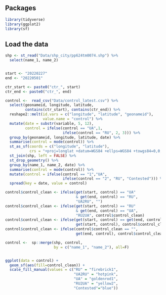 
## Packages
```r
library(tidyverse)
library(ggplot2)
library(sf)

```

## Load the data

```r
shp <- st_read("Data/shp_city/pp624tm0074.shp") %>%
  select(name_1, name_2)


start <- "20220227"
end <- "20220501"

ctr_start <- paste0("ctr_", start)
ctr_end <- paste0("ctr_", end)

control <-  read_csv("Data/control_latest.csv") %>%
  select(geonameid, longitude, latitude, 
         contains(ctr_start), contains(ctr_end)) %>%
  reshape2::melt(id.vars = c("longitude", "latitude", "geonameid"),
                 value.name = "control") %>%
  mutate(date = substr(variable, 5, 12),
         control = ifelse(control == "UA",1,
                          ifelse(control == "RU", 2, 3))) %>%
  group_by(geonameid, longitude, latitude, date) %>%
  summarise(control = mode(control)) %>%
  st_as_sf(coords = c("longitude", "latitude"),
           crs = "+proj=longlat +datum=WGS84 +ellps=WGS84 +towgs84=0,0,0") %>% 
  st_join(shp, left = FALSE) %>%
  st_drop_geometry() %>%
  group_by(name_1, name_2, date) %>%
  summarise(control = mode(control)) %>%
  mutate(control = ifelse(control == "1","UA",
                          ifelse(control == "2", "RU", "Contested"))) %>%
  spread(key = date, value = control) 

control$control_clean <- ifelse(get(start, control) == "UA" 
                                & get(end, control) == "RU", 
                                "UA2RU", "")
control$control_clean <- ifelse(get(start, control) == "RU" 
                                & get(end, control) == "UA", 
                                "RU2UA", control$control_clean)
control$control_clean <- ifelse(get(start, control) == get(end, control), 
                                get(start, control), control$control_clean)
control$control_clean <- ifelse(control$control_clean == "",
                                get(end, control), control$control_clean)

control <-  sp::merge(shp, control,
                      by = c("name_1", "name_2"), all=F)


ggplot(data = control) +
  geom_sf(aes(fill=control_clean)) +
  scale_fill_manual(values = c("RU" = "firebrick1",
                               "UA2RU" = "hotpink",
                               "UA" = "goldenrod1",
                               "RU2UA" = "yellow2",
                               "Contested"="blue"))

```
